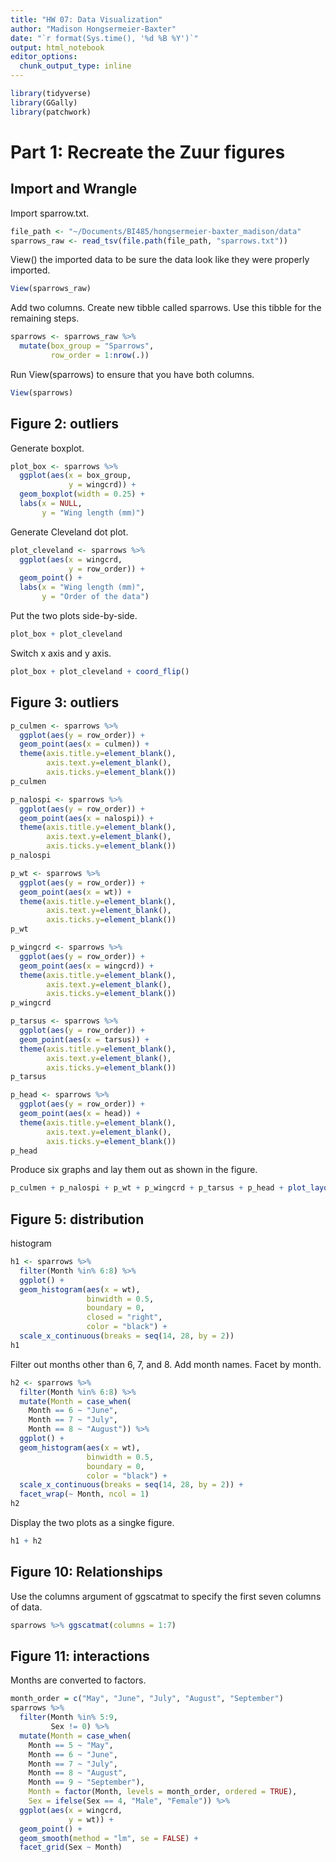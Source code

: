 ```yaml
---
title: "HW 07: Data Visualization"
author: "Madison Hongsermeier-Baxter"
date: "`r format(Sys.time(), '%d %B %Y')`"
output: html_notebook
editor_options: 
  chunk_output_type: inline
---
```


```r
library(tidyverse)
library(GGally)
library(patchwork)
```

# Part 1: Recreate the Zuur figures

## Import and Wrangle

Import sparrow.txt.
```r
file_path <- "~/Documents/BI485/hongsermeier-baxter_madison/data"
sparrows_raw <- read_tsv(file.path(file_path, "sparrows.txt"))
```

View() the imported data to be sure the data look like they were properly imported.
```r
View(sparrows_raw)
```

Add two columns. Create new tibble called sparrows. Use this tibble for the remaining steps.
```r
sparrows <- sparrows_raw %>% 
  mutate(box_group = "Sparrows",
         row_order = 1:nrow(.))
```

Run View(sparrows) to ensure that you have both columns.
```r
View(sparrows)
```

## Figure 2: outliers

Generate boxplot.
```r
plot_box <- sparrows %>% 
  ggplot(aes(x = box_group, 
             y = wingcrd)) +
  geom_boxplot(width = 0.25) +
  labs(x = NULL,
       y = "Wing length (mm)")
```

Generate Cleveland dot plot.
```r
plot_cleveland <- sparrows %>% 
  ggplot(aes(x = wingcrd,
             y = row_order)) +
  geom_point() +
  labs(x = "Wing length (mm)",
       y = "Order of the data")
```

Put the two plots side-by-side.
```r
plot_box + plot_cleveland
```

Switch x axis and y axis.
```r
plot_box + plot_cleveland + coord_flip()
```

## Figure 3: outliers

```r
p_culmen <- sparrows %>% 
  ggplot(aes(y = row_order)) +
  geom_point(aes(x = culmen)) +
  theme(axis.title.y=element_blank(),
        axis.text.y=element_blank(),
        axis.ticks.y=element_blank())
p_culmen
```

```r
p_nalospi <- sparrows %>% 
  ggplot(aes(y = row_order)) +
  geom_point(aes(x = nalospi)) +
  theme(axis.title.y=element_blank(),
        axis.text.y=element_blank(),
        axis.ticks.y=element_blank())
p_nalospi
```

```r
p_wt <- sparrows %>% 
  ggplot(aes(y = row_order)) +
  geom_point(aes(x = wt)) +
  theme(axis.title.y=element_blank(),
        axis.text.y=element_blank(),
        axis.ticks.y=element_blank())
p_wt
```

```r
p_wingcrd <- sparrows %>% 
  ggplot(aes(y = row_order)) +
  geom_point(aes(x = wingcrd)) +
  theme(axis.title.y=element_blank(),
        axis.text.y=element_blank(),
        axis.ticks.y=element_blank())
p_wingcrd
```

```r
p_tarsus <- sparrows %>% 
  ggplot(aes(y = row_order)) +
  geom_point(aes(x = tarsus)) +
  theme(axis.title.y=element_blank(),
        axis.text.y=element_blank(),
        axis.ticks.y=element_blank())
p_tarsus
```

```r
p_head <- sparrows %>% 
  ggplot(aes(y = row_order)) +
  geom_point(aes(x = head)) +
  theme(axis.title.y=element_blank(),
        axis.text.y=element_blank(),
        axis.ticks.y=element_blank())
p_head
```

Produce six graphs and lay them out as shown in the figure.
```r
p_culmen + p_nalospi + p_wt + p_wingcrd + p_tarsus + p_head + plot_layout(ncol = 3)
```

## Figure 5: distribution

histogram
```r
h1 <- sparrows %>%
  filter(Month %in% 6:8) %>% 
  ggplot() +
  geom_histogram(aes(x = wt),
                 binwidth = 0.5,
                 boundary = 0,
                 closed = "right",
                 color = "black") +
  scale_x_continuous(breaks = seq(14, 28, by = 2))
h1
```

Filter out months other than 6, 7, and 8. Add month names. Facet by month.
```r
h2 <- sparrows %>%
  filter(Month %in% 6:8) %>% 
  mutate(Month = case_when(
    Month == 6 ~ "June",
    Month == 7 ~ "July",
    Month == 8 ~ "August")) %>% 
  ggplot() +
  geom_histogram(aes(x = wt),
                 binwidth = 0.5,
                 boundary = 0,
                 color = "black") +
  scale_x_continuous(breaks = seq(14, 28, by = 2)) +
  facet_wrap(~ Month, ncol = 1)
h2
```

Display the two plots as a singke figure.
```r
h1 + h2
```

## Figure 10: Relationships

Use the columns argument of ggscatmat to specify the first seven columns of data.
```r
sparrows %>% ggscatmat(columns = 1:7)
```

## Figure 11: interactions

Months are converted to factors.
```r
month_order = c("May", "June", "July", "August", "September")
sparrows %>% 
  filter(Month %in% 5:9,
         Sex != 0) %>% 
  mutate(Month = case_when(
    Month == 5 ~ "May",
    Month == 6 ~ "June",
    Month == 7 ~ "July",
    Month == 8 ~ "August",
    Month == 9 ~ "September"),
    Month = factor(Month, levels = month_order, ordered = TRUE),
    Sex = ifelse(Sex == 4, "Male", "Female")) %>% 
  ggplot(aes(x = wingcrd,
             y = wt)) +
  geom_point() +
  geom_smooth(method = "lm", se = FALSE) +
  facet_grid(Sex ~ Month)
```

